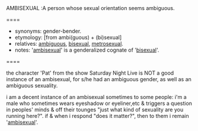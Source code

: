 ; AMBISEXUAL :A person whose sexual orientation seems ambiguous. 
====
*synonyms: gender-bender.
*etymology: [from ambi(guous) + (bi)sexual] 
*relatives: [[ambiguous]], [[bisexual]], [[metrosexual]].
*notes: '[[ambisexual]]' is a genderalized cognate of '[[bisexual]]'.
====


<p> the character 'Pat' from the show Saturday Night Live is NOT a good instance of an ambisexual, for s/he had an ambiguous gender, as well as an ambiguous sexuality.

<p> i am a decent instance of an ambisexual sometimes to some people: i'm a male who sometimes wears eyeshadow or eyeliner,etc & triggers a question in peoples' minds & off their tounges "just what kind of sexuality are you running here?". if & when i respond "does it matter?", then to them i remain '[[ambisexual]]'.
